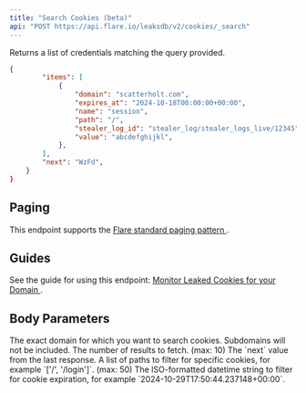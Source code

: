 ```yaml
---
title: "Search Cookies (beta)"
api: "POST https://api.flare.io/leaksdb/v2/cookies/_search"
---
```


Returns a list of credentials matching the query provided.

<ResponseExample>

```json Response Example
{
        "items": [
            {
                "domain": "scatterholt.com",
                "expires_at": "2024-10-18T00:00:00+00:00",
                "name": "session",
                "path": "/",
                "stealer_log_id": "stealer_log/stealer_logs_live/12345",
                "value": "abcdefghijkl",
            },
        ],
        "next": "WzFd",
    }
}
```

</ResponseExample>

## Paging

This endpoint supports the 
[Flare standard paging pattern <Icon icon="book" size={16} />](/concepts/paging).

## Guides

See the guide for using this endpoint:
[Monitor Leaked Cookies for your Domain <Icon icon="book" size={16} />](/guides/cookie-monitoring).

## Body Parameters

<ParamField body="domain" type="string">
  The exact domain for which you want to search cookies. Subdomains will not be included.
</ParamField>

<ParamField body="size" type="number">
  The number of results to fetch. (max: 10)
</ParamField>

<ParamField body="from" type="string">
  The `next` value from the last response.
</ParamField>

<ParamField body="paths" type="string[]">
  A list of paths to filter for specific cookies, for example `['/', '/login']`. (max: 50)
</ParamField>

<ParamField body="expires_after" type="string">
  The ISO-formatted datetime string to filter for cookie expiration, for example `2024-10-29T17:50:44.237148+00:00`.
</ParamField>
